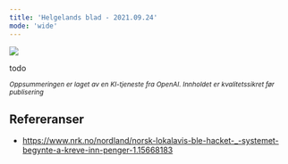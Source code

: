 ```yaml
---
title: 'Helgelands blad - 2021.09.24'
mode: 'wide'
---
```


<Frame>
<img src="/images/helgelands-blad.png" />
</Frame>

todo

<sup><i>Oppsummeringen er laget av en KI-tjeneste fra OpenAI. Innholdet er kvalitetssikret før publisering</i></sup>

## Refereranser
- https://www.nrk.no/nordland/norsk-lokalavis-ble-hacket-_-systemet-begynte-a-kreve-inn-penger-1.15668183
